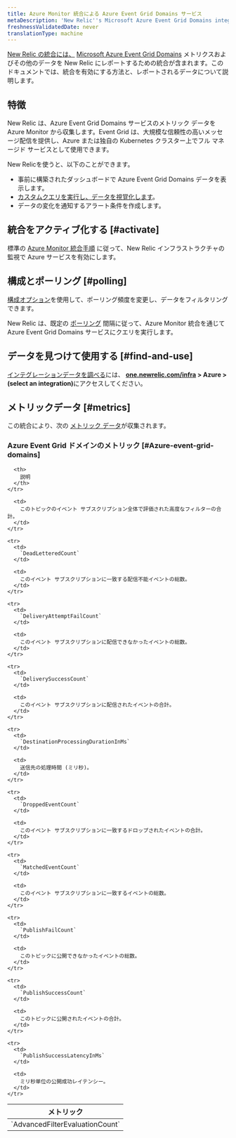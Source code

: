 ```yaml
---
title: Azure Monitor 統合による Azure Event Grid Domains サービス
metaDescription: 'New Relic''s Microsoft Azure Event Grid Domains integration: what data it reports and how to enable it.'
freshnessValidatedDate: never
translationType: machine
---
```


[New Relic の統合には、](/docs/infrastructure/integrations-getting-started/getting-started/introduction-infrastructure-integrations) [Microsoft Azure Event Grid Domains](https://learn.microsoft.com/en-us/azure/event-grid/event-domains) メトリクスおよびその他のデータを New Relic にレポートするための統合が含まれます。このドキュメントでは、統合を有効にする方法と、レポートされるデータについて説明します。

## 特徴

New Relic は、Azure Event Grid Domains サービスのメトリック データを Azure Monitor から収集します。Event Grid は、大規模な信頼性の高いメッセージ配信を提供し、Azure または独自の Kubernetes クラスター上でフル マネージド サービスとして使用できます。

New Relicを使うと、以下のことができます。

* 事前に構築されたダッシュボードで Azure Event Grid Domains データを表示します。
* [カスタムクエリを実行し、データを視覚化します](/docs/infrastructure/integrations-getting-started/getting-started/use-integration-data-new-relic-insights)。
* データの変化を通知するアラート条件を作成します。

## 統合をアクティブ化する [#activate]

標準の [Azure Monitor 統合手順](/docs/infrastructure/microsoft-azure-integrations/azure-integrations-list/azure-monitor) に従って、New Relic インフラストラクチャの監視で Azure サービスを有効にします。

## 構成とポーリング [#polling]

[構成オプション](/docs/infrastructure/microsoft-azure-integrations/azure-integrations-list/azure-monitor/#settings)を使用して、ポーリング頻度を変更し、データをフィルタリングできます。

New Relic は、既定の [ポーリング](/docs/infrastructure/microsoft-azure-integrations/azure-integrations-list/azure-monitor/#settings) 間隔に従って、Azure Monitor 統合を通じて Azure Event Grid Domains サービスにクエリを実行します。

## データを見つけて使用する [#find-and-use]

[インテグレーションデータを調べる](/docs/infrastructure/integrations/find-use-infrastructure-integration-data)には、 <DNT>**[one.newrelic.com/infra](https://one.newrelic.com/infra) > Azure > (select an integration)**</DNT>にアクセスしてください。

## メトリックデータ [#metrics]

この統合により、次の [メトリック データ](/docs/infrastructure/integrations-getting-started/getting-started/understand-integration-data-data-types#metric)が収集されます。

### Azure Event Grid ドメインのメトリック [#Azure-event-grid-domains]

<table>
  <thead>
    <tr>
      <th style={{ width: "300px" }}>
        メトリック
      </th>

      <th>
        説明
      </th>
    </tr>
  </thead>

  <tbody>
    <tr>
      <td>
        `AdvancedFilterEvaluationCount`
      </td>

      <td>
        このトピックのイベント サブスクリプション全体で評価された高度なフィルターの合計。
      </td>
    </tr>

    <tr>
      <td>
        `DeadLetteredCount`
      </td>

      <td>
        このイベント サブスクリプションに一致する配信不能イベントの総数。
      </td>
    </tr>

    <tr>
      <td>
        `DeliveryAttemptFailCount`
      </td>

      <td>
        このイベント サブスクリプションに配信できなかったイベントの総数。
      </td>
    </tr>

    <tr>
      <td>
        `DeliverySuccessCount`
      </td>

      <td>
        このイベント サブスクリプションに配信されたイベントの合計。
      </td>
    </tr>

    <tr>
      <td>
        `DestinationProcessingDurationInMs`
      </td>

      <td>
        送信先の処理時間 (ミリ秒)。
      </td>
    </tr>

    <tr>
      <td>
        `DroppedEventCount`
      </td>

      <td>
        このイベント サブスクリプションに一致するドロップされたイベントの合計。
      </td>
    </tr>

    <tr>
      <td>
        `MatchedEventCount`
      </td>

      <td>
        このイベント サブスクリプションに一致するイベントの総数。
      </td>
    </tr>

    <tr>
      <td>
        `PublishFailCount`
      </td>

      <td>
        このトピックに公開できなかったイベントの総数。
      </td>
    </tr>

    <tr>
      <td>
        `PublishSuccessCount`
      </td>

      <td>
        このトピックに公開されたイベントの合計。
      </td>
    </tr>

    <tr>
      <td>
        `PublishSuccessLatencyInMs`
      </td>

      <td>
        ミリ秒単位の公開成功レイテンシー。
      </td>
    </tr>
  </tbody>
</table>